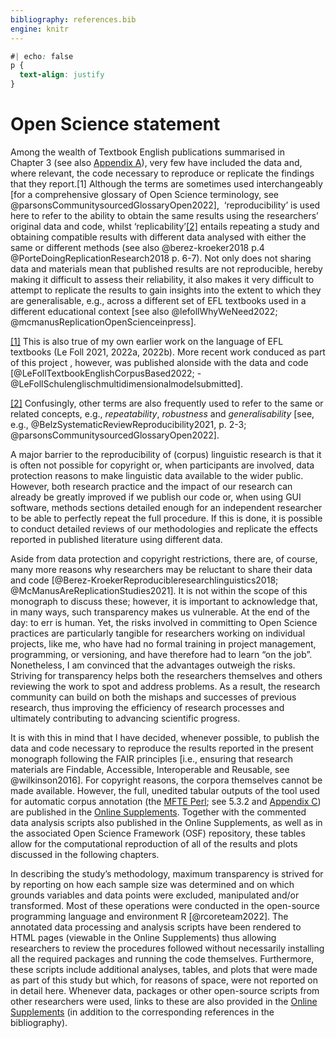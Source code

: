 ```yaml
---
bibliography: references.bib
engine: knitr
---
```


```css
#| echo: false
p {
  text-align: justify
}
```

# Open Science statement

Among the wealth of Textbook English publications summarised in Chapter 3 (see also [Appendix A](https://elenlefoll.github.io/TextbookMDA/AppendixA.html)), very few have included the data and, where relevant, the code necessary to reproduce or replicate the findings that they report.[1] Although the terms are sometimes used interchangeably [for a comprehensive glossary of Open Science terminology, see @parsonsCommunitysourcedGlossaryOpen2022],  ‘reproducibility’ is used here to refer to the ability to obtain the same results using the researchers’ original data and code, whilst ‘replicability’[[2]](#_ftn2) entails repeating a study and obtaining compatible results with different data analysed with either the same or different methods (see also @berez-kroeker2018 p.4 @PorteDoingReplicationResearch2018 p. 6-7). Not only does not sharing data and materials mean that published results are not reproducible, hereby making it difficult to assess their reliability, it also makes it very difficult to attempt to replicate the results to gain insights into the extent to which they are generalisable, e.g., across a different set of EFL textbooks used in a different educational context [see also @lefollWhyWeNeed2022; @mcmanusReplicationOpenScienceinpress].

[[1]](#_ftnref1) This is also true of my own earlier work on the language of EFL textbooks (Le Foll 2021, 2022a, 2022b). More recent work conduced as part of this project , however, was published alonside with the data and code [@LeFollTextbookEnglishCorpusBased2022; -@LeFollSchulenglischmultidimensionalmodelsubmitted].

[[2]](#_ftnref2) Confusingly, other terms are also frequently used to refer to the same or related concepts, e.g., *repeatability*, *robustness* and *generalisability* [see, e.g., @BelzSystematicReviewReproducibility2021, p. 2-3; @parsonsCommunitysourcedGlossaryOpen2022].

A major barrier to the reproducibility of (corpus) linguistic research is that it is often not possible for copyright or, when participants are involved, data protection reasons to make linguistic data available to the wider public. However, both research practice and the impact of our research can already be greatly improved if we publish our code or, when using GUI software, methods sections detailed enough for an independent researcher to be able to perfectly repeat the full procedure. If this is done, it is possible to conduct detailed reviews of our methodologies and replicate the effects reported in published literature using different data.

Aside from data protection and copyright restrictions, there are, of course, many more reasons why researchers may be reluctant to share their data and code [@Berez-KroekerReproducibleresearchlinguistics2018; @McManusAreReplicationStudies2021]. It is not within the scope of this monograph to discuss these; however, it is important to acknowledge that, in many ways, such transparency makes us vulnerable. At the end of the day: to err is human. Yet, the risks involved in committing to Open Science practices are particularly tangible for researchers working on individual projects, like me, who have had no formal training in project management, programming, or versioning, and have therefore had to learn “on the job”. Nonetheless, I am convinced that the advantages outweigh the risks. Striving for transparency helps both the researchers themselves and others reviewing the work to spot and address problems. As a result, the research community can build on both the mishaps and successes of previous research, thus improving the efficiency of research processes and ultimately contributing to advancing scientific progress.

It is with this in mind that I have decided, whenever possible, to publish the data and code necessary to reproduce the results reported in the present monograph following the FAIR principles [i.e., ensuring that research materials are Findable, Accessible, Interoperable and Reusable, see @wilkinson2016]. For copyright reasons, the corpora themselves cannot be made available. However, the full, unedited tabular outputs of the tool used for automatic corpus annotation (the [MFTE Perl](https://github.com/elenlefoll/MultiFeatureTaggerEnglish); see 5.3.2 and [Appendix C](https://elenlefoll.github.io/TextbookMDA/AppendixC.html)) are published in the [Online Supplements](https://elenlefoll.github.io/TextbookMDA). Together with the commented data analysis scripts also published in the Online Supplements, as well as in the associated Open Science Framework (OSF) repository, these tables allow for the computational reproduction of all of the results and plots discussed in the following chapters.

In describing the study’s methodology, maximum transparency is strived for by reporting on how each sample size was determined and on which grounds variables and data points were excluded, manipulated and/or transformed. Most of these operations were conducted in the open-source programming language and environment R [@rcoreteam2022]. The annotated data processing and analysis scripts have been rendered to HTML pages (viewable in the Online Supplements) thus allowing researchers to review the procedures followed without necessarily installing all the required packages and running the code themselves. Furthermore, these scripts include additional analyses, tables, and plots that were made as part of this study but which, for reasons of space, were not reported on in detail here. Whenever data, packages or other open-source scripts from other researchers were used, links to these are also provided in the [Online Supplements](https://elenlefoll.github.io/TextbookMDA/references.html) (in addition to the corresponding references in the bibliography).
